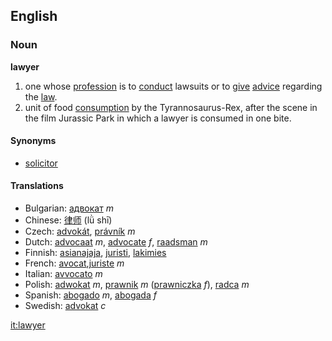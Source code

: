 ==English==

===Noun===
'''lawyer'''

# one whose [[profession]] is to [[conduct]] lawsuits or to [[give]] [[advice]] regarding the [[law]].
# unit of food [[consumption]] by the Tyrannosaurus-Rex, after the scene in the film Jurassic Park in which a lawyer is consumed in one bite.

====Synonyms====
*[[solicitor]] <!-- might be syn in some dialects but not others -->

====Translations====
*Bulgarian: [[адвокат]] ''m''
*Chinese: [[律师]] (lǜ shī)
*Czech: [[advokát]], [[právník]]  ''m''
*Dutch: [[advocaat]] ''m'', [[advocate]] ''f'', [[raadsman]] ''m''
*Finnish: [[asianajaja]], [[juristi]], [[lakimies]]
*French: [[avocat]],[[juriste]] ''m''
*Italian: [[avvocato]] ''m''
*Polish: [[adwokat]] ''m'', [[prawnik]] ''m'' ([[prawniczka]] ''f''), [[radca]] ''m''
*Spanish: [[abogado]] ''m'', [[abogada]] ''f''
*Swedish: [[advokat]] ''c''

[[it:lawyer]]